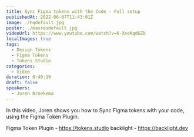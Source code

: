 ```yaml
---
title: Sync Figma tokens with the Code - Full setup
publishedAt: 2022-06-07T11:43:01Z
image: ./hqdefault.jpg
poster: ./maxresdefault.jpg
videoUrl: https://www.youtube.com/watch?v=6-XseNqdGZk
localImages: true
tags:
  - Design Tokens
  - Figma Tokens
  - Tokens Studio
categories:
  - Video
duration: 0:40:19
draft: false
speakers:
  - Joren Broekema
---
```


In this video, Joren shows you how to Sync Figma tokens with your code, using the Figma Token Plugin.

Figma Token Plugin - https://tokens.studio
backlight - https://backlight.dev
